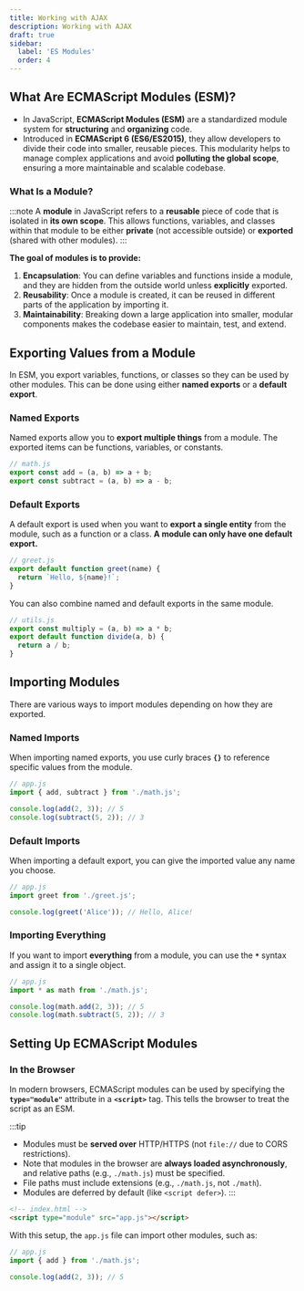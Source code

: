 ```yaml
---
title: Working with AJAX
description: Working with AJAX
draft: true
sidebar:
  label: 'ES Modules'
  order: 4
---
```


## What Are ECMAScript Modules (ESM)?

- In JavaScript, **ECMAScript Modules (ESM)** are a standardized module system for **structuring** and **organizing** code. 
- Introduced in **ECMAScript 6 (ES6/ES2015)**, they allow developers to divide their code into smaller, reusable pieces. This modularity helps to manage complex applications and avoid **polluting the global scope**, ensuring a more maintainable and scalable codebase.

### What Is a Module?
:::note
A **module** in JavaScript refers to a **reusable** piece of code that is isolated in **its own scope**. This allows functions, variables, and classes within that module to be either **private** (not accessible outside) or **exported** (shared with other modules). 
:::

**The goal of modules is to provide:**

1. **Encapsulation**: You can define variables and functions inside a module, and they are hidden from the outside world unless **explicitly** exported.
2. **Reusability**: Once a module is created, it can be reused in different parts of the application by importing it.
3. **Maintainability**: Breaking down a large application into smaller, modular components makes the codebase easier to maintain, test, and extend.

## Exporting Values from a Module

In ESM, you export variables, functions, or classes so they can be used by other modules. This can be done using either **named exports** or a **default export**.

### Named Exports

Named exports allow you to **export multiple things** from a module. The exported items can be functions, variables, or constants.

```javascript
// math.js
export const add = (a, b) => a + b;
export const subtract = (a, b) => a - b;
```

### Default Exports

A default export is used when you want to **export a single entity** from the module, such as a function or a class. **A module can only have one default export.**

```javascript
// greet.js
export default function greet(name) {
  return `Hello, ${name}!`;
}
```

You can also combine named and default exports in the same module.

```javascript
// utils.js
export const multiply = (a, b) => a * b;
export default function divide(a, b) {
  return a / b;
}
```

## Importing Modules

There are various ways to import modules depending on how they are exported.

### Named Imports

When importing named exports, you use curly braces **`{}`** to reference specific values from the module.

```javascript
// app.js
import { add, subtract } from './math.js';

console.log(add(2, 3)); // 5
console.log(subtract(5, 2)); // 3
```

### Default Imports

When importing a default export, you can give the imported value any name you choose.

```javascript
// app.js
import greet from './greet.js';

console.log(greet('Alice')); // Hello, Alice!
```

### Importing Everything

If you want to import **everything** from a module, you can use the  **`*`** syntax and assign it to a single object.

```javascript
// app.js
import * as math from './math.js';

console.log(math.add(2, 3)); // 5
console.log(math.subtract(5, 2)); // 3
```

## Setting Up ECMAScript Modules

### In the Browser

In modern browsers, ECMAScript modules can be used by specifying the **`type="module"`** attribute in a  **`<script>`** tag. This tells the browser to treat the script as an ESM.

:::tip
- Modules must be **served over** HTTP/HTTPS (not `file://` due to CORS restrictions).
- Note that modules in the browser are **always loaded asynchronously**, and relative paths (e.g., `./math.js`) must be specified.
- File paths must include extensions (e.g., `./math.js`, not `./math`).
- Modules are deferred by default (like `<script defer>`).
:::

```html title="Example: Importing an ES module into an HTML document:"
<!-- index.html -->
<script type="module" src="app.js"></script>
```

With this setup, the `app.js` file can import other modules, such as:

```javascript
// app.js
import { add } from './math.js';

console.log(add(2, 3)); // 5
```

